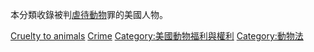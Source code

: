 本分類收錄被判[[虐待動物|虐待動物]]罪的美國人物。

[[Category:美國各犯行罪犯|Cruelty to animals]]
[[Category:虐待动物|Crime]]
[[Category:美國動物福利與權利|Category:美國動物福利與權利]]
[[Category:動物法|Category:動物法]]